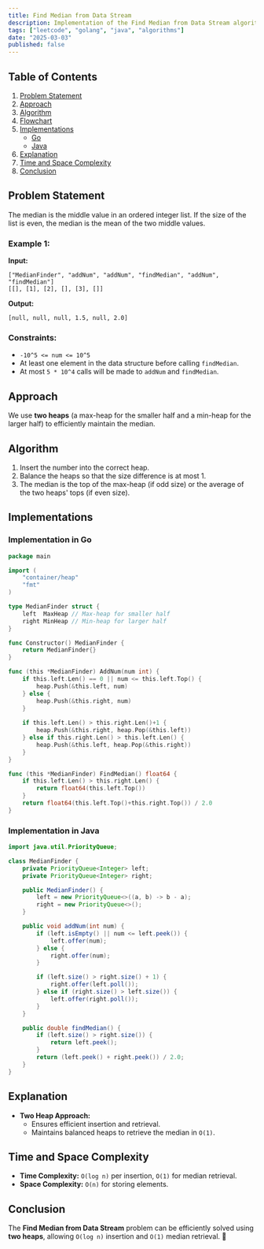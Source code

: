 ```yaml
---
title: Find Median from Data Stream
description: Implementation of the Find Median from Data Stream algorithm with Go and Java.
tags: ["leetcode", "golang", "java", "algorithms"]
date: "2025-03-03"
published: false
---
```


## Table of Contents

1. [Problem Statement](#problem-statement)
2. [Approach](#approach)
3. [Algorithm](#algorithm)
4. [Flowchart](#flowchart)
5. [Implementations](#implementations)
   - [Go](#implementation-in-go)
   - [Java](#implementation-in-java)
6. [Explanation](#explanation)
7. [Time and Space Complexity](#time-and-space-complexity)
8. [Conclusion](#conclusion)

## Problem Statement

The median is the middle value in an ordered integer list. If the size of the list is even, the median is the mean of the two middle values.

### Example 1:

**Input:**
```
["MedianFinder", "addNum", "addNum", "findMedian", "addNum", "findMedian"]
[[], [1], [2], [], [3], []]
```
**Output:**
```
[null, null, null, 1.5, null, 2.0]
```

### Constraints:

- `-10^5 <= num <= 10^5`
- At least one element in the data structure before calling `findMedian`.
- At most `5 * 10^4` calls will be made to `addNum` and `findMedian`.

## Approach

We use **two heaps** (a max-heap for the smaller half and a min-heap for the larger half) to efficiently maintain the median.

## Algorithm

1. Insert the number into the correct heap.
2. Balance the heaps so that the size difference is at most 1.
3. The median is the top of the max-heap (if odd size) or the average of the two heaps' tops (if even size).

## Implementations

### Implementation in Go

```go
package main

import (
    "container/heap"
    "fmt"
)

type MedianFinder struct {
    left  MaxHeap // Max-heap for smaller half
    right MinHeap // Min-heap for larger half
}

func Constructor() MedianFinder {
    return MedianFinder{}
}

func (this *MedianFinder) AddNum(num int) {
    if this.left.Len() == 0 || num <= this.left.Top() {
        heap.Push(&this.left, num)
    } else {
        heap.Push(&this.right, num)
    }
    
    if this.left.Len() > this.right.Len()+1 {
        heap.Push(&this.right, heap.Pop(&this.left))
    } else if this.right.Len() > this.left.Len() {
        heap.Push(&this.left, heap.Pop(&this.right))
    }
}

func (this *MedianFinder) FindMedian() float64 {
    if this.left.Len() > this.right.Len() {
        return float64(this.left.Top())
    }
    return float64(this.left.Top()+this.right.Top()) / 2.0
}
```

### Implementation in Java

```java
import java.util.PriorityQueue;

class MedianFinder {
    private PriorityQueue<Integer> left;
    private PriorityQueue<Integer> right;

    public MedianFinder() {
        left = new PriorityQueue<>((a, b) -> b - a);
        right = new PriorityQueue<>();
    }

    public void addNum(int num) {
        if (left.isEmpty() || num <= left.peek()) {
            left.offer(num);
        } else {
            right.offer(num);
        }

        if (left.size() > right.size() + 1) {
            right.offer(left.poll());
        } else if (right.size() > left.size()) {
            left.offer(right.poll());
        }
    }

    public double findMedian() {
        if (left.size() > right.size()) {
            return left.peek();
        }
        return (left.peek() + right.peek()) / 2.0;
    }
}
```

## Explanation

- **Two Heap Approach:**
  - Ensures efficient insertion and retrieval.
  - Maintains balanced heaps to retrieve the median in `O(1)`.

## Time and Space Complexity

- **Time Complexity:** `O(log n)` per insertion, `O(1)` for median retrieval.
- **Space Complexity:** `O(n)` for storing elements.

## Conclusion

The **Find Median from Data Stream** problem can be efficiently solved using **two heaps**, allowing `O(log n)` insertion and `O(1)` median retrieval. 🚀


